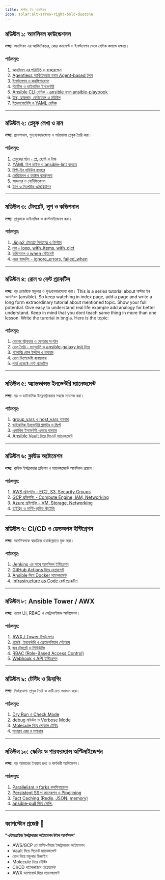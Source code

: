 ```yaml
---
title: মাস্টার ইন আনসিবল
icon: solar:alt-arrow-right-bold-duotone
---
```


## মডিউল ১: আনসিবল ফাউন্ডেশনস
**লক্ষ্য:** আনসিবল এর আর্কিটেকচার, কোর কনসেপ্ট ও ইনস্টলেশন থেকে বেসিক কমান্ডে দক্ষতা।

### পাঠসমূহ:
1. [আনসিবল এর পরিচিতি ও ব্যবহারক্ষেত্র](/ansible/intro)
2. [Agentless আর্কিটেকচার বনাম Agent-based টুলস](/ansible/agentless-vs-agent)
3. [ইনস্টলেশন ও কনফিগারেশন](/ansible/install-config)
4. [স্ট্যাটিক ও ডাইনামিক ইনভেন্টরি](/ansible/inventory-types)
5. [Ansible CLI বেসিক - ansible বনাম ansible-playbook](/ansible/cli-basics)
6. [টাস্ক, হ্যান্ডলার, ভেরিয়েবল ও মডিউল](/ansible/core-concepts)
7. [ইডেমপোটেন্সি ও YAML বেসিক](/ansible/idempotency-yaml)

---

## মডিউল ২: প্লেবুক লেখা ও রান
**লক্ষ্য:** প্রফেশনাল, পুনঃব্যবহারযোগ্য ও পাঠযোগ্য প্লেবুক তৈরি করা।

### পাঠসমূহ:
1. [প্লেবুকের গঠন - প্লে, হোস্ট ও টাস্ক](/ansible/playbook-structure)
2. [YAML ডিপ ডাইভ ও ansible-lint ব্যবহার](/ansible/yaml-lint)
3. [বিল্ট-ইন মডিউল ব্যবহার](/ansible/builtin-modules)
4. [ভেরিয়েবল ও ফ্যাক্টস ব্যবস্থাপনা](/ansible/variables-facts)
5. [হ্যান্ডলার ও নোটিফিকেশন](/ansible/handlers)
6. [ট্যাগ ও সিলেক্টিভ এক্সিকিউশন](/ansible/tags)

---

## মডিউল ৩: টেমপ্লেট, লুপ ও কন্ডিশনাল
**লক্ষ্য:** প্লেবুককে ডাইনামিক ও কাস্টমাইজেবল করা।

### পাঠসমূহ:
1. [Jinja2 টেমপ্লেট সিনট্যাক্স ও ফিল্টার](/ansible/jinja2-templates)
2. [লুপ - loop, with_items, with_dict](/ansible/loops)
3. [কন্ডিশনাল ও when স্টেটমেন্ট](/ansible/conditionals)
4. [এরর হ্যান্ডলিং - ignore_errors, failed_when](/ansible/error-handling)

---

## মডিউল ৪: রোল ও বেস্ট প্র্যাকটিস
**লক্ষ্য:** বড় প্রজেক্টকে মডুলার ও পুনঃব্যবহারযোগ্য করা।
This is a series tutorial about মাস্টার ইন আনসিবল (ansible). So keep watching in index page, add a page and write a long form extraordinary tutorial about mentioned topic. Show your full potential. Give easy to understand real life example add analogy for better understand. Keep in mind that you dont teach same thing in more than one lesson. Write the turorial in bngla. Here is the topic: 

### পাঠসমূহ:
1. [রোলের স্ট্রাকচার ও ফোল্ডার সংগঠন](/ansible/role-structure)
2. [রোল তৈরি - ম্যানুয়ালি ও ansible-galaxy init দিয়ে](/ansible/create-roles)
3. [গ্যালাক্সি রোল ইন্সটল ও ব্যবহার](/ansible/galaxy-roles)
4. [রোল ডিপেন্ডেন্সি ব্যবস্থাপনা](/ansible/role-dependencies)
5. [লার্জ প্রজেক্টে বেস্ট প্র্যাকটিস](/ansible/best-practices)

---

## মডিউল ৫: অ্যাডভান্সড ইনভেন্টরি ম্যানেজমেন্ট
**লক্ষ্য:** বড় ও ডাইনামিক ইনফ্রাস্ট্রাকচার সহজে ম্যানেজ করা।

### পাঠসমূহ:
1. [group_vars ও host_vars ব্যবহার](/ansible/group-host-vars)
2. [ডাইনামিক ইনভেন্টরি প্লাগইন ও স্ক্রিপ্ট](/ansible/dynamic-inventory)
3. [একাধিক ইনভেন্টরি একত্রে ব্যবহার](/ansible/multiple-inventory)
4. [Ansible Vault দিয়ে সিক্রেট ম্যানেজমেন্ট](/ansible/vault)

---

## মডিউল ৬: ক্লাউড অটোমেশন
**লক্ষ্য:** ক্লাউড ইন্সট্রাকচার প্রভিশন ও ম্যানেজমেন্টে আনসিবল প্রয়োগ।

### পাঠসমূহ:
1. [AWS প্রভিশনিং - EC2, S3, Security Groups](/ansible/aws-provisioning)
2. [GCP প্রভিশনিং - Compute Engine, IAM, Networking](/ansible/gcp-provisioning)
3. [Azure প্রভিশনিং - VM, Storage, Networking](/ansible/azure-provisioning)
4. [হাইব্রিড ও মাল্টি-ক্লাউড স্ট্রাটেজি](/ansible/multi-cloud)

---

## মডিউল ৭: CI/CD ও ডেভঅপস ইন্টিগ্রেশন
**লক্ষ্য:** আনসিবলকে স্বয়ংক্রিয় ওয়ার্কফ্লোতে যুক্ত করা।

### পাঠসমূহ:
1. [Jenkins এর সাথে আনসিবল ইন্টিগ্রেশন](/ansible/jenkins-integration)
2. [GitHub Actions দিয়ে ডেপ্লয়মেন্ট](/ansible/github-actions)
3. [Ansible দিয়ে Docker ম্যানেজমেন্ট](/ansible/docker-management)
4. [Infrastructure as Code বেস্ট প্র্যাকটিস](/ansible/iac-best-practices)

---

## মডিউল ৮: Ansible Tower / AWX
**লক্ষ্য:** ওয়েব UI, RBAC ও সেন্ট্রালাইজড অটোমেশন।

### পাঠসমূহ:
1. [AWX / Tower ইন্সটলেশন](/ansible/awx-install)
2. [প্রজেক্ট, ইনভেন্টরি ও ক্রেডেনশিয়াল সেটআপ](/ansible/awx-setup)
3. [জব টেমপ্লেট ও সিডিউলিং](/ansible/awx-job-templates)
4. [RBAC (Role-Based Access Control)](/ansible/awx-rbac)
5. [Webhook ও API ইন্টিগ্রেশন](/ansible/awx-webhook-api)

---

## মডিউল ৯: টেস্টিং ও ডিবাগিং
**লক্ষ্য:** নির্ভরযোগ্য প্লেবুক তৈরি ও ত্রুটি দ্রুত সমাধান করা।

### পাঠসমূহ:
1. [Dry Run ও Check Mode](/ansible/check-mode)
2. [debug মডিউল ও Verbose Mode](/ansible/debug-verbose)
3. [Molecule দিয়ে লোকাল টেস্টিং](/ansible/molecule-testing)
4. [সাধারণ এরর ও সমাধান](/ansible/common-errors)

---

## মডিউল ১০: স্কেলিং ও পারফরম্যান্স অপ্টিমাইজেশন
**লক্ষ্য:** বড় আকারের ইনফ্রায় দ্রুত ও কার্যকরী অটোমেশন।

### পাঠসমূহ:
1. [Parallelism ও forks কনফিগারেশন](/ansible/parallelism-forks)
2. [Persistent SSH কানেকশন ও Pipelining](/ansible/ssh-pipelining)
3. [Fact Caching (Redis, JSON, memory)](/ansible/fact-caching)
4. [ansible-pull দিয়ে স্কেলিং](/ansible/ansible-pull)

---

## ক্যাপস্টোন প্রজেক্ট 🎯
**"এন্টারপ্রাইজ ইন্সট্রাকচার অটোমেশন উইথ আনসিবল"**  
- AWS/GCP তে মাল্টি-টিয়ার ইন্সট্রাকচার অটোমেশন  
- Vault দিয়ে সিক্রেট ম্যানেজমেন্ট  
- রোল দিয়ে মডুলার ডিজাইন  
- Molecule দিয়ে টেস্টিং  
- CI/CD পাইপলাইনে ডেপ্লয়মেন্ট  
- AWX ড্যাশবোর্ড দিয়ে ম্যানেজমেন্ট
